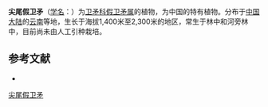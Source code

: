 {{Speciesbox
| name = 尖尾假卫矛
| status = 
| status_system = 
| image =
| genus = Microtropis
| species = caudata
| authority = C. Y. Cheng et T. C. Kao
}}

'''尖尾假卫矛'''（[[学名|学名]]：{{lang|la|''Microtropis caudata''}}）为[[卫矛科|卫矛科]][[假卫矛属|假卫矛属]]的植物，为中国的特有植物。分布于[[中国大陆|中国大陆]]的[[云南|云南]]等地，生长于海拔1,400米至2,300米的地区，常生于林中和河旁林中，目前尚未由人工引种栽培。

== 参考文献 ==
<div class="references-small">
* {{cite web| url =http://www.bioinfo.cn/db05/KmzwSpecies.php?action=view&id=2003| title =尖尾假卫矛| work =《中国高等植物数据库全库》| publisher =中国科学院微生物研究所| author =昆明植物研究所| accessdate =2009-02-22| deadurl =yes| archiveurl =https://web.archive.org/web/20160305070025/http://www.bioinfo.cn/db05/KmzwSpecies.php?action=view&id=2003| archivedate =2016-03-05}}
</div>
{{Taxonbar|from=Q11038039}}

[[Category:假卫矛属|尖尾假卫矛]]


{{植物小作品}}